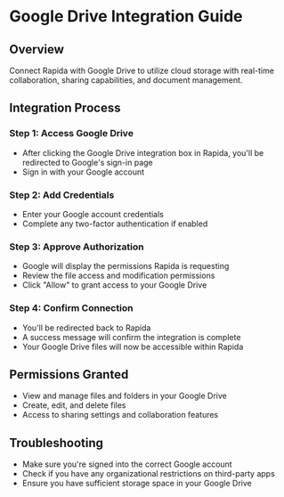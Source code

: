 # Google Drive Integration Guide

## Overview
Connect Rapida with Google Drive to utilize cloud storage with real-time collaboration, sharing capabilities, and document management.

## Integration Process

### Step 1: Access Google Drive
- After clicking the Google Drive integration box in Rapida, you'll be redirected to Google's sign-in page
- Sign in with your Google account

### Step 2: Add Credentials
- Enter your Google account credentials
- Complete any two-factor authentication if enabled

### Step 3: Approve Authorization
- Google will display the permissions Rapida is requesting
- Review the file access and modification permissions
- Click "Allow" to grant access to your Google Drive

### Step 4: Confirm Connection
- You'll be redirected back to Rapida
- A success message will confirm the integration is complete
- Your Google Drive files will now be accessible within Rapida

## Permissions Granted
- View and manage files and folders in your Google Drive
- Create, edit, and delete files
- Access to sharing settings and collaboration features

## Troubleshooting
- Make sure you're signed into the correct Google account
- Check if you have any organizational restrictions on third-party apps
- Ensure you have sufficient storage space in your Google Drive
